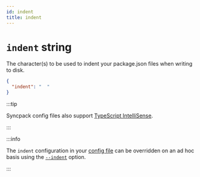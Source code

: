 ```yaml
---
id: indent
title: indent
---
```



# `indent` string

<Pills optional />

The character(s) to be used to indent your package.json files when writing to
disk.

```json title=".syncpackrc"
{
  "indent": "  "
}
```

:::tip

Syncpack config files also support
[TypeScript IntelliSense](https://jamiemason.github.io/syncpack/config-file#typescript-intellisense).

:::

:::info

The `indent` configuration in your [config file](../config-file.mdx) can be
overridden on an ad hoc basis using the [`--indent`](../option/indent.mdx)
option.

:::
